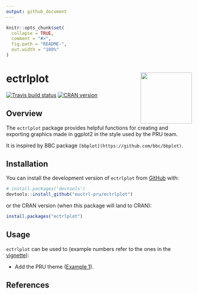 ```yaml
---
output: github_document
---
```


<!-- README.md is generated from README.Rmd. Please edit that file -->

```r
knitr::opts_chunk$set(
  collapse = TRUE,
  comment = "#>",
  fig.path = "README-",
  out.width = "100%"
)
```
# ectrlplot <img src="man/figures/logo.svg" align="right" height="139" />

[![Travis build status](https://travis-ci.org/euctrl-pru/ectrlplot.svg?branch=master)](https://travis-ci.org/euctrl-pru/ectrlplot)
[![CRAN version](https://www.r-pkg.org/badges/version/ectrlplot)](https://cran.r-project.org/package=ectrlplot)


## Overview

The `ectrlplot` package provides helpful functions for creating and exporting graphics made in ggplot2 in the style used by the PRU team.

It is inspired by BBC package `[bbplot](https://github.com/bbc/bbplot)`.

## Installation

You can install the development version of `ectrlplot` from 
[GitHub](https://github.com/euctrl-pru/ectrlplot) with:

```r
# install.packages('devtools')
devtools::install_github("euctrl-pru/ectrlplot")
```

or the CRAN version (when this package will land to CRAN):

```r
install.packages("ectrlplot")
```

## Usage

`ectrlplot` can be used to (example numbers refer to the
ones in the [vignette][vignette]):

* Add the PRU theme ([Example 1][ex1]).

[vignette]: <https://ectrlplot.ansperformance.eu/articles/my-vignette.html> "ectrlplot vignette"
[ex1]: <https://ectrlplot.ansperformance.eu/articles/my-vignette.html#example-01> "Example 1"


## References
